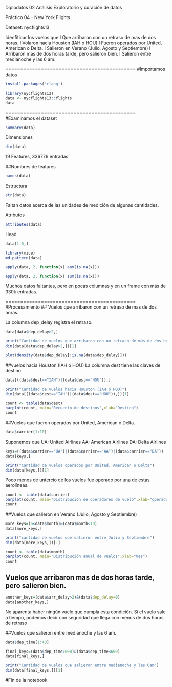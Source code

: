 Diplodatos
02 Análisis Exploratorio y curación de datos

Práctico 04 - New York Flights

Dataset: nycflights13

Idenfiticar los vuelos que
I Que arribaron con un retraso de mas de dos horas.
I Volaron hacia Houston (IAH o HOU)
I Fueron operados por United, American o Delta.
I Salieron en Verano (Julio, Agosto y Septiembre)
I Arribaron mas de dos horas tarde, pero salieron bien.
I Salieron entre medianoche y las 6 am.

============================================
#Importamos datos
```r
install.packages('rlang')
```

```r
library(nycflights13)
data <- nycflights13::flights
data
```
============================================
#Examinamos el dataset

```r
summary(data)
```
Dimensiones

```r
dim(data)
```

19 Features, 336776 entradas

##Nombres de features

```r
names(data)
```

Estructura 

```r
str(data)
```
Faltan datos acerca de las unidades de medición de algunas cantidades.

Atributos
```r
attributes(data)
```

Head

```r
data[1:5,]
```
```r
library(mice)
md.pattern(data)
```
```r
apply(data, 2, function(x) any(is.na(x)))
```
```r
apply(data, 2, function(x) sum(is.na(x)))
```
Muchos datos faltantes, pero en pocas columnas y en un frame con más de 330k entradas.


============================================
#Procesamiento
## Vuelos que arribaron con un retraso de mas de dos horas.

La columna dep_delay registra el retraso.

```r
data[data$dep_delay>2,]
```
```r
print("Cantidad de vuelos que arribaron con un retraso de más de dos horas")
dim(data[data$dep_delay>2,])[1]
```

```r
plot(density(data$dep_delay[!is.na(data$dep_delay)]))
```

##vuelos hacia Houston (IAH o HOU)
La columna dest tiene las claves de destino
```r
data[((data$dest=="IAH")|(data$dest=="HOU")),]
```

```r
print("Cantidad de vuelos hacia Houston (IAH o HOU)")
dim(data[((data$dest=="IAH")|(data$dest=="HOU")),])[1]
```
```r
count <- table(data$dest)
barplot(count, main="Recuento de destinos",xlab="Destino")
count
```

##Vuelos que fueron operados por United, American o Delta.
```r
data$carrier[1:10]
```


Suponemos que
UA: United Airlines
AA: American Airlines
DA: Delta Airlines

```r
keys=((data$carrier=="UA")|(data$carrier=="AA")|(data$carrier=="DA"))
data[keys,]
```

```r
print("Cantidad de vuelos operados por United, American o Delta")
dim(data[keys,])[1]
```
Poco menos de untercio de los vuelos fue operado por una de estas aerolíneas.
```r
count <- table(data$carrier)
barplot(count, main="Distribución de operadores de vuelo",xlab="operador")
count
```

##Vuelos que salieron en Verano (Julio, Agosto y Septiembre)

```r
more_keys=(6<data$month)&(data$month<10)
data[more_keys,]
```

```r
print("cantidad de vuelos que salieron entre Julio y Septiembre")
dim(data[more_keys,])[1]
```

```r
count <- table(data$month)
barplot(count, main="Distribución anual de vuelos",xlab="mes")
count
```

## Vuelos que arribaron mas de dos horas tarde, pero salieron bien.
```r
another_keys=(data$arr_delay>2)&(data$dep_delay=0)
data[another_keys,]
```
No aparenta haber ningún vuelo que cumpla esta condición. Si el vuelo sale a tiempo, podemos decir con seguridad que llega con menos de dos horas de retraso



##Vuelos que salieron entre medianoche y las 6 am.

```r
data$dep_time[1:40]
```
```r
final_keys=(data$dep_time>000)&(data$dep_time<600)
data[final_keys,]
```
```r
print("Cantidad de vuelos que salieron entre medianoche y las 6am")
dim(data[final_keys,])[1]
```

#Fin de la notebook